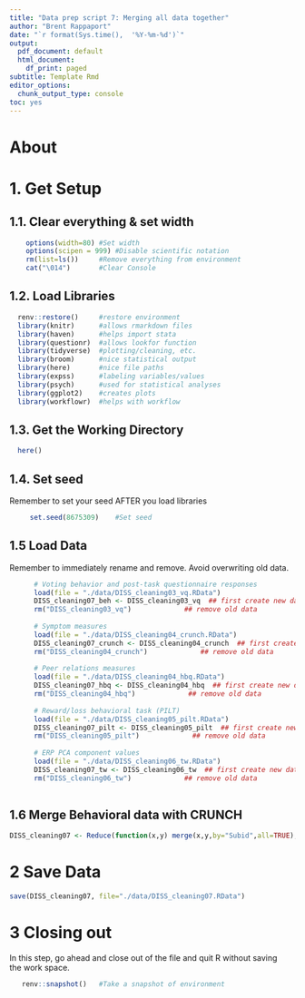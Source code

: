 ```yaml
---
title: "Data prep script 7: Merging all data together"
author: "Brent Rappaport"
date: "`r format(Sys.time(),  '%Y-%m-%d')`"
output:
  pdf_document: default
  html_document:
    df_print: paged
subtitle: Template Rmd
editor_options:
  chunk_output_type: console
toc: yes
---
```


# About
# 1. Get Setup
## 1.1. Clear everything & set width
```r
    options(width=80) #Set width
    options(scipen = 999) #Disable scientific notation
    rm(list=ls())     #Remove everything from environment
    cat("\014")       #Clear Console
```

## 1.2. Load Libraries
```r
  renv::restore()     #restore environment
  library(knitr)      #allows rmarkdown files
  library(haven)      #helps import stata
  library(questionr)  #allows lookfor function
  library(tidyverse)  #plotting/cleaning, etc.
  library(broom)      #nice statistical output
  library(here)       #nice file paths
  library(expss)      #labeling variables/values
  library(psych)      #used for statistical analyses
  library(ggplot2)    #creates plots
  library(workflowr)  #helps with workflow
```

## 1.3. Get the Working Directory
```r
  here()
```

## 1.4. Set seed
   Remember to set your seed AFTER you load libraries
```r
     set.seed(8675309)    #Set seed
```

## 1.5 Load Data
Remember to immediately rename and remove. Avoid overwriting old data.
```r
      # Voting behavior and post-task questionnaire responses
      load(file = "./data/DISS_cleaning03_vq.RData")   
      DISS_cleaning07_beh <- DISS_cleaning03_vq  ## first create new data
      rm("DISS_cleaning03_vq")             ## remove old data
      
      # Symptom measures
      load(file = "./data/DISS_cleaning04_crunch.RData")   
      DISS_cleaning07_crunch <- DISS_cleaning04_crunch  ## first create new data
      rm("DISS_cleaning04_crunch")             ## remove old data
      
      # Peer relations measures
      load(file = "./data/DISS_cleaning04_hbq.RData")   
      DISS_cleaning07_hbq <- DISS_cleaning04_hbq  ## first create new data
      rm("DISS_cleaning04_hbq")             ## remove old data
      
      # Reward/loss behavioral task (PILT)
      load(file = "./data/DISS_cleaning05_pilt.RData")   
      DISS_cleaning07_pilt <- DISS_cleaning05_pilt  ## first create new data
      rm("DISS_cleaning05_pilt")             ## remove old data
      
      # ERP PCA component values
      load(file = "./data/DISS_cleaning06_tw.RData")   
      DISS_cleaning07_tw <- DISS_cleaning06_tw  ## first create new data
      rm("DISS_cleaning06_tw")             ## remove old data
      
```

## 1.6 Merge Behavioral data with CRUNCH
```r
DISS_cleaning07 <- Reduce(function(x,y) merge(x,y,by="Subid",all=TRUE),list(DISS_cleaning07_crunch, DISS_cleaning07_hbq, DISS_cleaning07_beh, DISS_cleaning07_pilt, DISS_cleaning07_tw))
```

# 2 Save Data
```r
save(DISS_cleaning07, file="./data/DISS_cleaning07.RData")
```

# 3 Closing out
  In this step, go ahead and close out of the file and quit R without saving  
  the work space.
```r
   renv::snapshot()   #Take a snapshot of environment
```

